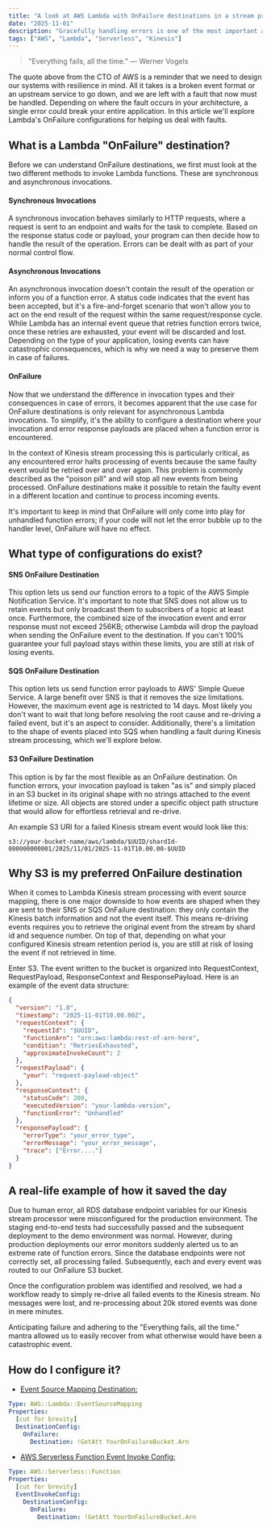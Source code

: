 ```yaml
---
title: "A look at AWS Lambda with OnFailure destinations in a stream processing environment"
date: "2025-11-01"
description: "Gracefully handling errors is one of the most important aspects of software development, especially when working with Kinesis data streams. Let's explore a powerful solution provided by AWS Lambda."
tags: ["AWS", "Lambda", "Serverless", "Kinesis"]
---
```


> "Everything fails, all the time." — Werner Vogels

The quote above from the CTO of AWS is a reminder that we need to design our systems with resilience in mind. All it takes is a broken event format or an upstream service to go down, and we are left with a fault that now must be handled. Depending on where the fault occurs in your architecture, a single error could break your entire application. In this article we'll explore Lambda's OnFailure configurations for helping us deal with faults.

## What is a Lambda "OnFailure" destination?

Before we can understand OnFailure destinations, we first must look at the two different methods to invoke Lambda functions. These are synchronous and asynchronous invocations.

#### Synchronous Invocations
A synchronous invocation behaves similarly to HTTP requests, where a request is sent to an endpoint and waits for the task to complete. Based on the response status code or payload, your program can then decide how to handle the result of the operation. Errors can be dealt with as part of your normal control flow.

#### Asynchronous Invocations
An asynchronous invocation doesn't contain the result of the operation or inform you of a function error. A status code indicates that the event has been accepted, but it's a fire-and-forget scenario that won't allow you to act on the end result of the request within the same request/response cycle. While Lambda has an internal event queue that retries function errors twice, once these retries are exhausted, your event will be discarded and lost. Depending on the type of your application, losing events can have catastrophic consequences, which is why we need a way to preserve them in case of failures.

#### OnFailure
Now that we understand the difference in invocation types and their consequences in case of errors, it becomes apparent that the use case for OnFailure destinations is only relevant for asynchronous Lambda invocations. To simplify, it's the ability to configure a destination where your invocation and error response payloads are placed when a function error is encountered.

In the context of Kinesis stream processing this is particularly critical, as any encountered error halts processing of events because the same faulty event would be retried over and over again. This problem is commonly described as the "poison pill" and will stop all new events from being processed. OnFailure destinations make it possible to retain the faulty event in a different location and continue to process incoming events.

It's important to keep in mind that OnFailure will only come into play for unhandled function errors; if your code will not let the error bubble up to the handler level, OnFailure will have no effect.

## What type of configurations do exist?

#### SNS OnFailure Destination
This option lets us send our function errors to a topic of the AWS Simple Notification Service. It's important to note that SNS does not allow us to retain events but only broadcast them to subscribers of a topic at least once. Furthermore, the combined size of the invocation event and error response must not exceed 256KB; otherwise Lambda will drop the payload when sending the OnFailure event to the destination. If you can't 100% guarantee your full payload stays within these limits, you are still at risk of losing events.

#### SQS OnFailure Destination
This option lets us send function error payloads to AWS' Simple Queue Service. A large benefit over SNS is that it removes the size limitations. However, the maximum event age is restricted to 14 days. Most likely you don't want to wait that long before resolving the root cause and re-driving a failed event, but it's an aspect to consider. Additionally, there's a limitation to the shape of events placed into SQS when handling a fault during Kinesis stream processing, which we'll explore below.

#### S3 OnFailure Destination
This option is by far the most flexible as an OnFailure destination. On function errors, your invocation payload is taken "as is" and simply placed in an S3 bucket in its original shape with no strings attached to the event lifetime or size. All objects are stored under a specific object path structure that would allow for effortless retrieval and re-drive. 

An example S3 URI for a failed Kinesis stream event would look like this:
```text
s3://your-bucket-name/aws/lambda/$UUID/shardId-000000000001/2025/11/01/2025-11-01T10.00.00-$UUID
```

## Why S3 is my preferred OnFailure destination
When it comes to Lambda Kinesis stream processing with event source mapping, there is one major downside to how events are shaped when they are sent to their SNS or SQS OnFailure destination: they only contain the Kinesis batch information and not the event itself. This means re-driving events requires you to retrieve the original event from the stream by shard id and sequence number. On top of that, depending on what your configured Kinesis stream retention period is, you are still at risk of losing the event if not retrieved in time.

Enter S3. The event written to the bucket is organized into RequestContext, RequestPayload, ResponseContext and ResponsePayload. Here is an example of the event data structure:

```json
{
  "version": "1.0",
  "timestamp": "2025-11-01T10.00.00Z",
  "requestContext": {
    "requestId": "$UUID",
    "functionArn": "arn:aws:lambda:rest-of-arn-here",
    "condition": "RetriesExhausted",
    "approximateInvokeCount": 2
  },
  "requestPayload": {
    "your": "request-payload-object"
  },
  "responseContext": {
    "statusCode": 200,
    "executedVersion": "your-lambda-version",
    "functionError": "Unhandled"
  },
  "responsePayload": {
    "errorType": "your_error_type",
    "errorMessage": "your_error_message",
    "trace": ["Error...."]
  }
}
```

## A real-life example of how it saved the day
Due to human error, all RDS database endpoint variables for our Kinesis stream processor were misconfigured for the production environment. The staging end-to-end tests had successfully passed and the subsequent deployment to the demo environment was normal. However, during production deployments our error monitors suddenly alerted us to an extreme rate of function errors. Since the database endpoints were not correctly set, all processing failed. Subsequently, each and every event was routed to our OnFailure S3 bucket.

Once the configuration problem was identified and resolved, we had a workflow ready to simply re-drive all failed events to the Kinesis stream. No messages were lost, and re-processing about 20k stored events was done in mere minutes.

Anticipating failure and adhering to the "Everything fails, all the time." mantra allowed us to easily recover from what otherwise would have been a catastrophic event.

## How do I configure it?

- [Event Source Mapping Destination:](https://docs.aws.amazon.com/AWSCloudFormation/latest/TemplateReference/aws-properties-lambda-eventsourcemapping-destinationconfig.html)

```yaml
Type: AWS::Lambda::EventSourceMapping
Properties:
  [cut for brevity]
  DestinationConfig:
    OnFailure:
      Destination: !GetAtt YourOnFailureBucket.Arn
```

- [AWS Serverless Function Event Invoke Config:](https://docs.aws.amazon.com/serverless-application-model/latest/developerguide/sam-property-function-eventinvokeconfiguration.html)

```yaml
Type: AWS::Serverless::Function
Properties:
  [cut for brevity]
  EventInvokeConfig:
    DestinationConfig:
      OnFailure:
        Destination: !GetAtt YourOnFailureBucket.Arn

```
